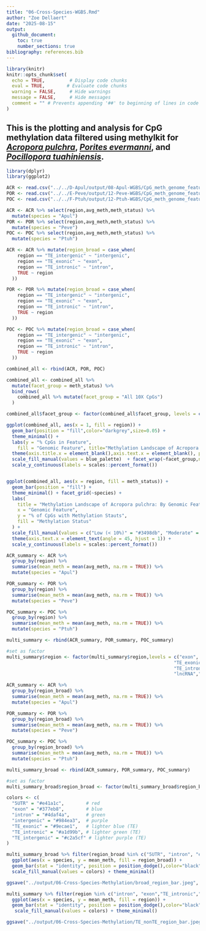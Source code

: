 ```yaml
---
title: "06-Cross-Species-WGBS.Rmd"
author: "Zoe Dellaert"
date: "2025-08-15"
output: 
  github_document:
    toc: true
    number_sections: true
bibliography: references.bib
---
```


```r
library(knitr)
knitr::opts_chunk$set(
  echo = TRUE,         # Display code chunks
  eval = TRUE,        # Evaluate code chunks
  warning = FALSE,     # Hide warnings
  message = FALSE,     # Hide messages
  comment = "" # Prevents appending '##' to beginning of lines in code output
)
```

## This is the plotting and analysis for CpG methylation data filtered using methylkit for [*Acropora pulchra*](https://github.com/urol-e5/deep-dive-expression/blob/main/D-Apul/code/08-Apul-WGBS.md), [*Porites evermanni*](https://github.com/urol-e5/deep-dive-expression/blob/main/E-Peve/code/12-Peve-WGBS.md), and [*Pocillopora tuahiniensis*](https://github.com/urol-e5/deep-dive-expression/blob/main/F-Ptuh/code/12-Ptuh-WGBS.md).

```r
library(dplyr)
library(ggplot2)

ACR <- read.csv("../../D-Apul/output/08-Apul-WGBS/CpG_meth_genome_feature_annotated.csv")
POR <- read.csv("../../E-Peve/output/12-Peve-WGBS/CpG_meth_genome_feature_annotated.csv")
POC <- read.csv("../../F-Ptuh/output/12-Ptuh-WGBS/CpG_meth_genome_feature_annotated.csv")

ACR <- ACR %>% select(region,avg_meth,meth_status) %>%
  mutate(species = "Apul")
POR <- POR %>% select(region,avg_meth,meth_status) %>%
  mutate(species = "Peve")
POC <- POC %>% select(region,avg_meth,meth_status) %>%
  mutate(species = "Ptuh")
```

```r
ACR <- ACR %>% mutate(region_broad = case_when(
    region == "TE_intergenic" ~ "intergenic",
    region == "TE_exonic" ~ "exon",
    region == "TE_intronic" ~ "intron",
    TRUE ~ region   
  ))

POR <- POR %>% mutate(region_broad = case_when(
    region == "TE_intergenic" ~ "intergenic",
    region == "TE_exonic" ~ "exon",
    region == "TE_intronic" ~ "intron",
    TRUE ~ region   
  ))

POC <- POC %>% mutate(region_broad = case_when(
    region == "TE_intergenic" ~ "intergenic",
    region == "TE_exonic" ~ "exon",
    region == "TE_intronic" ~ "intron",
    TRUE ~ region   
  ))
```


```r
combined_all <- rbind(ACR, POR, POC)

combined_all <- combined_all %>%
  mutate(facet_group = meth_status) %>%
  bind_rows(
    combined_all %>% mutate(facet_group = "All 10X CpGs")
  )

combined_all$facet_group <- factor(combined_all$facet_group, levels = c("All 10X CpGs", "Low (< 10%)", "Moderate", "High (> 50%)"))

ggplot(combined_all, aes(x = 1, fill = region)) +
  geom_bar(position = "fill",color="darkgrey",size=0.05) +
  theme_minimal() +
  labs(y = "% CpGs in Feature",
    fill = "Genomic Feature", title="Methylation Landscape of Acropora pulchra: By Methylation Level") +
  theme(axis.title.x = element_blank(),axis.text.x = element_blank(), panel.grid.minor = element_blank(),panel.grid.major.x = element_blank()) +
  scale_fill_manual(values = blue_palette)  + facet_wrap(~facet_group,nrow=1) +
  scale_y_continuous(labels = scales::percent_format())


ggplot(combined_all, aes(x = region, fill = meth_status)) +
  geom_bar(position = "fill") + 
  theme_minimal() + facet_grid(~species) +
  labs(
    title = "Methylation Landscape of Acropora pulchra: By Genomic Feature",
    x = "Genomic Feature",
    y = "% of CpGs with Methylation Stauts",
    fill = "Methylation Status"
  ) +
  scale_fill_manual(values = c("Low (< 10%)" = "#3498db", "Moderate" = "#bdc3c7", "High (> 50%)" = "#e74c3c")) +
  theme(axis.text.x = element_text(angle = 45, hjust = 1)) +
  scale_y_continuous(labels = scales::percent_format())

```


```r
ACR_summary <- ACR %>%
  group_by(region) %>%
  summarise(mean_meth = mean(avg_meth, na.rm = TRUE)) %>%
  mutate(species = "Apul")

POR_summary <- POR %>%
  group_by(region) %>%
  summarise(mean_meth = mean(avg_meth, na.rm = TRUE)) %>%
  mutate(species = "Peve")

POC_summary <- POC %>%
  group_by(region) %>%
  summarise(mean_meth = mean(avg_meth, na.rm = TRUE)) %>%
  mutate(species = "Ptuh")

multi_summary <- rbind(ACR_summary, POR_summary, POC_summary)

#set as factor
multi_summary$region <- factor(multi_summary$region,levels = c("exon",
                                                             "TE_exonic","intron",
                                                             "TE_intronic",
                                                             "lncRNA","miRNA","3UTR", "5UTR", "intergenic", "TE_intergenic"))
```

```r
ACR_summary <- ACR %>%
  group_by(region_broad) %>%
  summarise(mean_meth = mean(avg_meth, na.rm = TRUE)) %>%
  mutate(species = "Apul")

POR_summary <- POR %>%
  group_by(region_broad) %>%
  summarise(mean_meth = mean(avg_meth, na.rm = TRUE)) %>%
  mutate(species = "Peve")

POC_summary <- POC %>%
  group_by(region_broad) %>%
  summarise(mean_meth = mean(avg_meth, na.rm = TRUE)) %>%
  mutate(species = "Ptuh")

multi_summary_broad <- rbind(ACR_summary, POR_summary, POC_summary)

#set as factor
multi_summary_broad$region_broad <- factor(multi_summary_broad$region_broad,levels = c("lncRNA","miRNA","3UTR", "5UTR", "intron", "exon","intergenic"))
```
       
```r
colors <- c(
  "5UTR" = "#e41a1c",        # red 
  "exon" = "#377eb8",        # blue
  "intron" = "#4daf4a",      # green 
  "intergenic" = "#984ea3",  # purple 
  "TE_exonic" = "#9ecae1",   # lighter blue (TE)
  "TE_intronic" = "#a1d99b", # lighter green (TE)
  "TE_intergenic" = "#c2a5cf" # lighter purple (TE)
)

multi_summary_broad %>% filter(region_broad %in% c("5UTR", "intron", "exon","intergenic")) %>%
  ggplot(aes(x = species, y = mean_meth, fill = region_broad)) +
  geom_bar(stat = "identity", position = position_dodge(),color="black") +
  scale_fill_manual(values = colors) + theme_minimal()

ggsave("../output/06-Cross-Species-Methylation/broad_region_bar.jpeg", width = 8, height = 5, dpi = 600)

multi_summary %>% filter(region %in% c("intron", "exon","TE_intronic","TE_exonic","intergenic","TE_intergenic")) %>%
  ggplot(aes(x = species, y = mean_meth, fill = region)) +
  geom_bar(stat = "identity", position = position_dodge(),color="black") +
   scale_fill_manual(values = colors) + theme_minimal()

ggsave("../output/06-Cross-Species-Methylation/TE_nonTE_region_bar.jpeg", width = 8, height = 5, dpi = 600)
```
